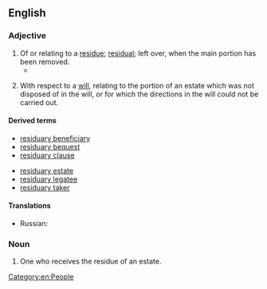 ==English==

===Adjective===
{{en-adj|-}}

# Of or relating to a [[residue]]; [[residual]]; left over, when the main portion has been removed.
#* {{quote-book|1=en|year=1959|year_published=1972|author=Anthony Burgess|authorlink=Anthony Burgess|title=Beds in the East|series=The Malayan Trilogy|page=509|passage=Between '''residuary''' sobs she drank it like water, sitting up, Robert Loo on the bed's edge, his finger-tips on the base of the glass.}}
# {{lb|en|legal}} With respect to a [[will]], relating to the portion of an estate which was not disposed of in the will, or for which the directions in the will could not be carried out.

====Derived terms====
{{top2}}
* [[residuary beneficiary]]
* [[residuary bequest]]
* [[residuary clause]]
{{mid2}}
* [[residuary estate]]
* [[residuary legatee]]
* [[residuary taker]]
{{bottom}}

====Translations====
{{checktrans-top}}
* Russian: {{t+|ru|оста́точный}}
{{trans-mid}}
{{trans-bottom}}

===Noun===
{{en-noun}}

# One who receives the residue of an estate.

[[Category:en:People]]